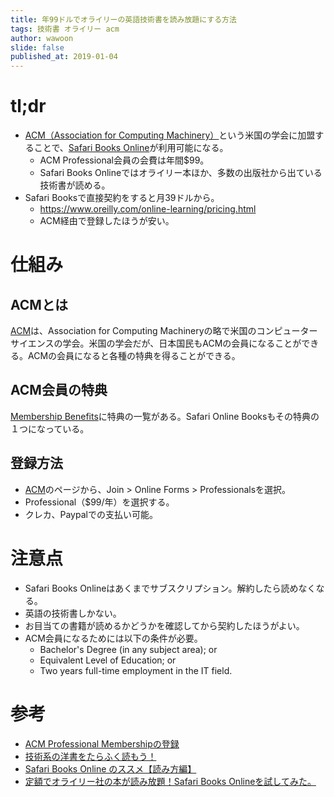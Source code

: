```yaml
---
title: 年99ドルでオライリーの英語技術書を読み放題にする方法
tags: 技術書 オライリー acm
author: wawoon
slide: false
published_at: 2019-01-04
---
```


# tl;dr

- [ACM（Association for Computing Machinery）](https://www.acm.org/)という米国の学会に加盟することで、[Safari Books Online](https://www.safaribooksonline.com/)が利用可能になる。
  - ACM Professional会員の会費は年間$99。
  - Safari Books Onlineではオライリー本ほか、多数の出版社から出ている技術書が読める。
- Safari Booksで直接契約をすると月39ドルから。
  - https://www.oreilly.com/online-learning/pricing.html
  - ACM経由で登録したほうが安い。

# 仕組み

## ACMとは

[ACM](https://www.acm.org/)は、Association for Computing Machineryの略で米国のコンピューターサイエンスの学会。米国の学会だが、日本国民もACMの会員になることができる。ACMの会員になると各種の特典を得ることができる。

## ACM会員の特典

[Membership Benefits](https://www.acm.org/membership/membership-benefits)に特典の一覧がある。Safari Online Booksもその特典の１つになっている。

## 登録方法

- [ACM](https://www.acm.org/)のページから、Join > Online Forms > Professionalsを選択。
- Professional（$99/年）を選択する。
- クレカ、Paypalでの支払い可能。

# 注意点

- Safari Books Onlineはあくまでサブスクリプション。解約したら読めなくなる。
- 英語の技術書しかない。
- お目当ての書籍が読めるかどうかを確認してから契約したほうがよい。
- ACM会員になるためには以下の条件が必要。
  - Bachelor's Degree (in any subject area); or
  - Equivalent Level of Education; or
  - Two years full-time employment in the IT field.

# 参考

- [ACM Professional Membershipの登録](https://agnozingdays.hatenablog.com/entry/2018/08/02/235021)
- [技術系の洋書をたらふく読もう！](https://techblog.securesky-tech.com/entry/2018/12/14)
- [Safari Books Online のススメ【読み方編】](https://qiita.com/MozyOk/items/47283bdfafd24fa86771)
- [定額でオライリー社の本が読み放題！Safari Books Onlineを試してみた。](https://qiita.com/portfield_slash/items/8527091322d451dfd32d)

